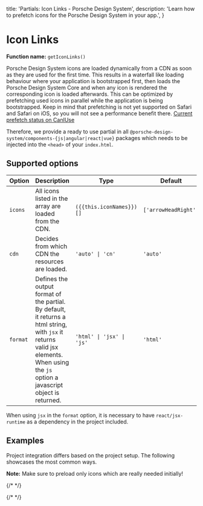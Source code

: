   title: 'Partials: Icon Links - Porsche Design System',
  description: 'Learn how to prefetch icons for the Porsche Design System in your app.',
}

# Icon Links

**Function name:** `getIconLinks()`

Porsche Design System icons are loaded dynamically from a CDN as soon as they are used for the first time.
This results in a waterfall like loading behaviour where your application is bootstrapped first, then loads the Porsche
Design System Core and when any icon is rendered the corresponding icon is loaded afterwards.
This can be optimized by prefetching used icons in parallel while the application is being bootstrapped. Keep in mind
that prefetching is not yet supported on Safari and Safari on iOS, so you will not see a performance benefit there.
[Current prefetch status on CanIUse](https://caniuse.com/link-rel-prefetch)

Therefore, we provide a ready to use partial in all `@porsche-design-system/components-{js|angular|react|vue}` packages
which needs to be injected into the `<head>` of your `index.html`.

## Supported options

| Option   | Description                                                                                                                                                                                                        | Type                     | Default              |
| -------- | ------------------------------------------------------------------------------------------------------------------------------------------------------------------------------------------------------------------ | ------------------------ | -------------------- |
| `icons`  | All icons listed in the array are loaded from the CDN.                                                                                                                                                             | `({{this.iconNames}})[]` | `['arrowHeadRight']` |
| `cdn`    | Decides from which CDN the resources are loaded.                                                                                                                                                                   | `'auto' \| 'cn'`                | `'auto'` |
| `format` | Defines the output format of the partial. By default, it returns a html string, with `jsx` it returns valid jsx elements. When using the `js` option a javascript object is returned. | `'html' \| 'jsx' \| 'js'`    | `'html'` |

When using `jsx` in the `format` option, it is necessary to have `react/jsx-runtime` as a dependency in the project
included.

## Examples

Project integration differs based on the project setup.
The following showcases the most common ways.

**Note:** Make sure to preload only icons which are really needed initially!

{/* <PartialDocs name="getIconLinks" :params="params" location="head"></PartialDocs> */}

{/* <script lang="ts">

  @Component
  public iconNames: string = ICON_NAMES.map(x => `'${x}'`).join(' | ');
  public params = [
{
  value: "{ icons: ['arrowHeadRight', 'plus'] }"
},
{
  value: "{ icons: ['arrowHeadRight', 'plus'], cdn: 'cn' }",
  comment: 'force using China CDN',
},
  ];
}
</script> */}
